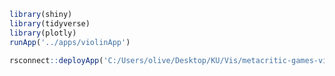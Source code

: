 ```{r}
library(shiny)
library(tidyverse)
library(plotly)
runApp('../apps/violinApp')

rsconnect::deployApp('C:/Users/olive/Desktop/KU/Vis/metacritic-games-vis/apps/violinApp')
```


